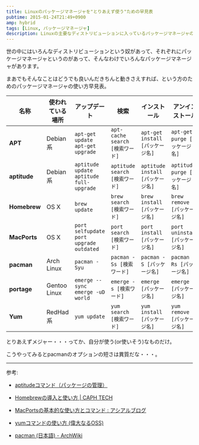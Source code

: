 ```yaml
---
title: Linuxのパッケージマネージャを"とりあえず使う"ための早見表
pubtime: 2015-01-24T21:49+0900
amp: hybrid
tags: [Linux, パッケージマネージャ]
description: Linuxの主要なディストリビューションに入っているパッケージマネージャの、最低限必要そうなコマンドの早見表です。
---
```


世の中にはいろんなディストリビューションという奴があって、それぞれにパッケージマネージャというのがあって、そんなわけでいろんなパッケージマネージャがあります。

まあでもそんなことはどうでも良いんだきちんと動きさえすれば、という方のためのパッケージマネージャの使い方早見表。

<div style={{'overflow': 'auto hidden'}}>

|名称        |使われている場所|アップデート                                  |検索                           |インストール                     |アンインストール               |
|------------|----------------|----------------------------------------------|-------------------------------|---------------------------------|-------------------------------|
|**APT**     |Debian系        |`apt-get update`<br />`apt-get upgrade`       |`apt-cache search [検索ワード]`|`apt-get install [パッケージ名]` |`apt-get purge [パッケージ名]` |
|**aptitude**|Debian系        |`aptitude update`<br />`aptitude full-upgrade`|`aptitude search [検索ワード]` |`aptitude install [パッケージ名]`|`aptitude purge [パッケージ名]`|
|**Homebrew**|OS X            |`brew update`                                 |`brew search [検索ワード]`     |`brew install [パッケージ名]`    |`brew remove [パッケージ名]`   |
|**MacPorts**|OS X            |`port selfupdate`<br />`port upgrade outdated`|`port search [検索ワード]`     |`port install [パッケージ名]`    |`port uninstall [パッケージ名]`|
|**pacman**  |Arch Linux      |`pacman -Syu`                                 |`pacman -Ss [検索ワード]`      |`pacman -S [パッケージ名]`       |`pacman -Rs [パッケージ名]`    |
|**portage** |Gentoo Linux    |`emerge --sync`<br />`emerge -uD world`       |`emerge -s [検索ワード]`       |`emerge [パッケージ名]`          |`emerge -C [パッケージ名]`     |
|**Yum**     |RedHad系        |`yum update`                                  |`yum search [検索ワード]`      |`yum install [パッケージ名]`     |`yum remove [パッケージ名]`    |

</div>

とりあえずメジャー・・・ってか、自分が使う(or使いそう)なものだけ。

こうやってみるとpacmanのオプションの短さは異質だな・・・。

---

参考:
- [aptitudeコマンド（パッケージの管理）](http://www.garunimo.com/program/linux/aptitude.xhtml)

- [Homebrewの導入と使い方 | CAPH TECH](http://tech.caph.jp/2011/04/06/homebrew%E3%81%AE%E5%B0%8E%E5%85%A5%E3%81%A8%E4%BD%BF%E3%81%84%E6%96%B9/)

- [MacPortsの基本的な使い方とコマンド : アシアルブログ](http://blog.asial.co.jp/371)

- [yumコマンドの使い方 (偉大なるOSS)](http://max01.skr.jp/blog/2006/12/yum.html)

- [pacman (日本語) - ArchWiki](https://wiki.archlinux.org/index.php/Pacman_%28%E6%97%A5%E6%9C%AC%E8%AA%9E%29#.E3.83.91.E3.83.83.E3.82.B1.E3.83.BC.E3.82.B8.E3.81.AE.E3.82.A2.E3.83.83.E3.83.97.E3.82.B0.E3.83.AC.E3.83.BC.E3.83.89)
